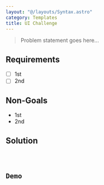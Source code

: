 ```yaml
---
layout: "@/layouts/Syntax.astro"
category: Templates
title: UI Challenge
---
```




> Problem statement goes here...

## Requirements

- [ ] 1st
- [ ] 2nd

## Non-Goals

- 1st
- 2nd

## Solution

<Code lang="typescript" code={source} />

## Demo

<Component />
